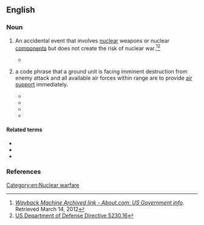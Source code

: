 {{also|broken arrow}}
==English==
{{wikipedia}}

===Noun===
{{en-noun|head=[[broken|Broken]] [[arrow|Arrow]]}}

# {{lb|en|US|euphemistic|military}} An accidental event that involves [[nuclear]] weapons or nuclear [[component]]s but does not create the risk of nuclear war.<ref>''[https://web.archive.org/web/20120314091212/http://usgovinfo.about.com/library/weekly/aa081600b.htm Wayback Machine Archived link - About.com: US Government info]''. Retrieved March 14, 2012</ref><ref>[https://www.osti.gov/biblio/6967497-nuclear-accident-incident-public-affairs-guidance-directive US Department of Defense Directive 5230.16]</ref>
#* {{quote-text|en|year=2004|author=Roland Everett Langford|title=Introduction to Weapons of Mass Destruction: Radiological, Chemical, and Biological|page=97|passage=In the US, the code name for a serious nuclear weapons incident is "'''Broken Arrow'''". It is US policy neither to confirm nor deny the existence of nuclear weapons at any specific location; this also applies to '''Broken Arrow''' incidents.}}
# {{lb|en|US|military}} a code phrase that a ground unit is facing imminent destruction from enemy attack and all available air forces within range are to provide [[air support]] immediately.
#* {{quote-book|en|year=2003|title=The American Cavalry in Vietnam: "First Cav"  |author=Jacques-François de Chaunac  |page= 48|ISBN=1563118904 |passage=The FAC urgently sends over his radio a cry for help: "'''Broken Arrow! Broken Arrow!'''' His message unleashes all available close air support in South Vietnam on a priority basis. }}
#* {{quote-book|en|year=2008 |title=Bring Out Your Dead  |author=Terry Ryan  |page=137 |ISBN=1438960832 |passage=Before Caras could respond, the General threw down the mike, turned to his second and said, "Get them all the air support we have, everything. This is '''Broken Arrow'''"  }}
#* {{quote-book|en|year=2010|title=The Phinehas Priesthood |author=Danny W. Davis  |page= |ISBN=0313365369 |passage='''Broken''' Arrow refers to the U.S. military's code word used during the Vietnam War. This call was used only in the direst of tactical situations, when a ground unit was overrun by enemy forces. When "'''Broken Arrow'''" was heard on the radio nets, all available aircraft were diverted to provide close air support for the endangered command.  }}
#* {{quote-book|en|year=2017 |title=Vendetta Protocol |author=Kevin Ikenberry  |page=155 |ISBN= |passage=All Pulse elements, this is Home Plate. '''Broken Arrow'''. I repeat, '''Broken Arrow'''. Forward command of close air-support operations is Rebel Four One. }}

====Related terms====
* {{l|en|Bent Spear}}
* {{l|en|Empty Quiver}}
* {{l|en|Faded Giant}}

===References===
<references/>
[[Category:en:Nuclear warfare]]